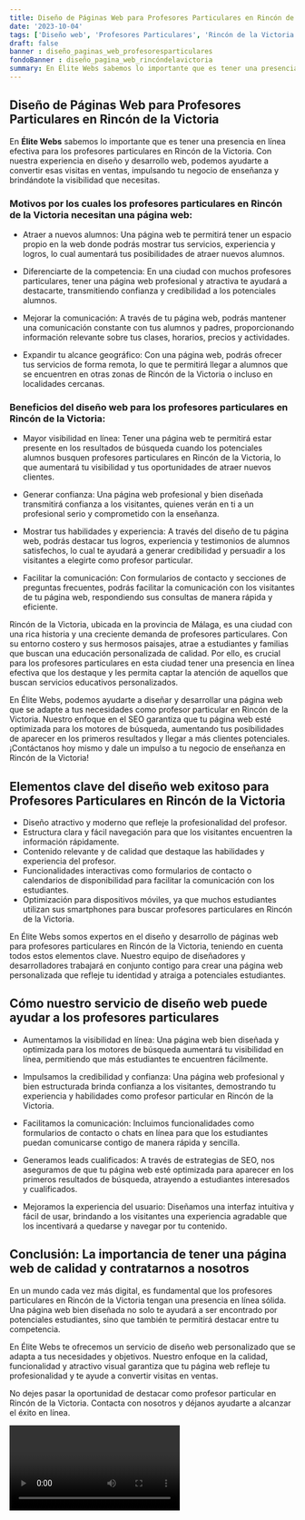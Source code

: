 ```yaml
---
title: Diseño de Páginas Web para Profesores Particulares en Rincón de la Victoria
date: '2023-10-04'
tags: ['Diseño web', 'Profesores Particulares', 'Rincón de la Victoria']
draft: false
banner : diseño_paginas_web_profesoresparticulares
fondoBanner : diseño_pagina_web_rincóndelavictoria
summary: En Élite Webs sabemos lo importante que es tener una presencia en línea efectiva para los profesores particulares en Rincón de la Victoria. Con nuestra experiencia en diseño y desarrollo web, podemos ayudarte a convertir esas visitas en ventas, impulsando tu negocio de enseñanza y brindándote la visibilidad que necesitas.
---
```


## Diseño de Páginas Web para Profesores Particulares en Rincón de la Victoria

En **Élite Webs** sabemos lo importante que es tener una presencia en línea efectiva para los profesores particulares en Rincón de la Victoria. Con nuestra experiencia en diseño y desarrollo web, podemos ayudarte a convertir esas visitas en ventas, impulsando tu negocio de enseñanza y brindándote la visibilidad que necesitas.

### Motivos por los cuales los profesores particulares en Rincón de la Victoria necesitan una página web:

- Atraer a nuevos alumnos: Una página web te permitirá tener un espacio propio en la web donde podrás mostrar tus servicios, experiencia y logros, lo cual aumentará tus posibilidades de atraer nuevos alumnos.

- Diferenciarte de la competencia: En una ciudad con muchos profesores particulares, tener una página web profesional y atractiva te ayudará a destacarte, transmitiendo confianza y credibilidad a los potenciales alumnos.

- Mejorar la comunicación: A través de tu página web, podrás mantener una comunicación constante con tus alumnos y padres, proporcionando información relevante sobre tus clases, horarios, precios y actividades.

- Expandir tu alcance geográfico: Con una página web, podrás ofrecer tus servicios de forma remota, lo que te permitirá llegar a alumnos que se encuentren en otras zonas de Rincón de la Victoria o incluso en localidades cercanas.

### Beneficios del diseño web para los profesores particulares en Rincón de la Victoria:

- Mayor visibilidad en línea: Tener una página web te permitirá estar presente en los resultados de búsqueda cuando los potenciales alumnos busquen profesores particulares en Rincón de la Victoria, lo que aumentará tu visibilidad y tus oportunidades de atraer nuevos clientes.

- Generar confianza: Una página web profesional y bien diseñada transmitirá confianza a los visitantes, quienes verán en ti a un profesional serio y comprometido con la enseñanza.

- Mostrar tus habilidades y experiencia: A través del diseño de tu página web, podrás destacar tus logros, experiencia y testimonios de alumnos satisfechos, lo cual te ayudará a generar credibilidad y persuadir a los visitantes a elegirte como profesor particular.

- Facilitar la comunicación: Con formularios de contacto y secciones de preguntas frecuentes, podrás facilitar la comunicación con los visitantes de tu página web, respondiendo sus consultas de manera rápida y eficiente.

Rincón de la Victoria, ubicada en la provincia de Málaga, es una ciudad con una rica historia y una creciente demanda de profesores particulares. Con su entorno costero y sus hermosos paisajes, atrae a estudiantes y familias que buscan una educación personalizada de calidad. Por ello, es crucial para los profesores particulares en esta ciudad tener una presencia en línea efectiva que los destaque y les permita captar la atención de aquellos que buscan servicios educativos personalizados.

En Élite Webs, podemos ayudarte a diseñar y desarrollar una página web que se adapte a tus necesidades como profesor particular en Rincón de la Victoria. Nuestro enfoque en el SEO garantiza que tu página web esté optimizada para los motores de búsqueda, aumentando tus posibilidades de aparecer en los primeros resultados y llegar a más clientes potenciales. ¡Contáctanos hoy mismo y dale un impulso a tu negocio de enseñanza en Rincón de la Victoria!

<GifSeo />

<Cta />

## Elementos clave del diseño web exitoso para Profesores Particulares en Rincón de la Victoria

- Diseño atractivo y moderno que refleje la profesionalidad del profesor.
- Estructura clara y fácil navegación para que los visitantes encuentren la información rápidamente.
- Contenido relevante y de calidad que destaque las habilidades y experiencia del profesor.
- Funcionalidades interactivas como formularios de contacto o calendarios de disponibilidad para facilitar la comunicación con los estudiantes.
- Optimización para dispositivos móviles, ya que muchos estudiantes utilizan sus smartphones para buscar profesores particulares en Rincón de la Victoria.

En Élite Webs somos expertos en el diseño y desarrollo de páginas web para profesores particulares en Rincón de la Victoria, teniendo en cuenta todos estos elementos clave. Nuestro equipo de diseñadores y desarrolladores trabajará en conjunto contigo para crear una página web personalizada que refleje tu identidad y atraiga a potenciales estudiantes.

## Cómo nuestro servicio de diseño web puede ayudar a los profesores particulares

- Aumentamos la visibilidad en línea: Una página web bien diseñada y optimizada para los motores de búsqueda aumentará tu visibilidad en línea, permitiendo que más estudiantes te encuentren fácilmente.

- Impulsamos la credibilidad y confianza: Una página web profesional y bien estructurada brinda confianza a los visitantes, demostrando tu experiencia y habilidades como profesor particular en Rincón de la Victoria.

- Facilitamos la comunicación: Incluimos funcionalidades como formularios de contacto o chats en línea para que los estudiantes puedan comunicarse contigo de manera rápida y sencilla.

- Generamos leads cualificados: A través de estrategias de SEO, nos aseguramos de que tu página web esté optimizada para aparecer en los primeros resultados de búsqueda, atrayendo a estudiantes interesados y cualificados.

- Mejoramos la experiencia del usuario: Diseñamos una interfaz intuitiva y fácil de usar, brindando a los visitantes una experiencia agradable que los incentivará a quedarse y navegar por tu contenido.

## Conclusión: La importancia de tener una página web de calidad y contratarnos a nosotros

En un mundo cada vez más digital, es fundamental que los profesores particulares en Rincón de la Victoria tengan una presencia en línea sólida. Una página web bien diseñada no solo te ayudará a ser encontrado por potenciales estudiantes, sino que también te permitirá destacar entre tu competencia.

En Élite Webs te ofrecemos un servicio de diseño web personalizado que se adapta a tus necesidades y objetivos. Nuestro enfoque en la calidad, funcionalidad y atractivo visual garantiza que tu página web refleje tu profesionalidad y te ayude a convertir visitas en ventas.

No dejes pasar la oportunidad de destacar como profesor particular en Rincón de la Victoria. Contacta con nosotros y déjanos ayudarte a alcanzar el éxito en línea.

<Video />

<CtaBot job='Profesores Particulares' city='Rincón de la Victoria'/>

<Gmaps query='Rincón de la Victoria+españa+maps' />
